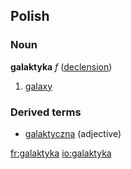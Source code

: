 ==Polish==
===Noun===
'''galaktyka''' ''f'' ([[Wiktionary Appendix:Polish hard feminine noun declension|declension]])
# [[galaxy]]

===Derived terms===
* [[galaktyczna]] (adjective)

[[fr:galaktyka]]
[[io:galaktyka]]